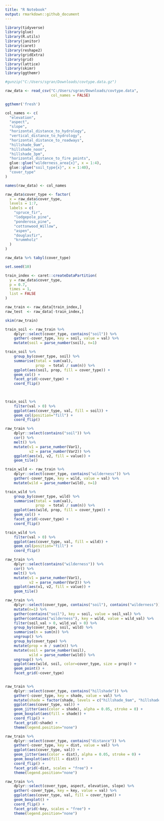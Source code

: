 ---
title: "R Notebook"
output: rmarkdown::github_document
---



```{r libraries, message=FALSE, warning=FALSE, include=FALSE, paged.print=FALSE}
library(tidyverse)
library(glue)
library(R.utils)
library(janitor)
library(caret)
library(reshape2)
library(gridExtra)
library(grid)
library(lattice)
library(skimr)
library(ggthemr)
```


```{r}
#gunzip("C:/Users/sgran/Downloads/covtype.data.gz")

raw_data <- read_csv("C:/Users/sgran/Downloads/covtype.data",
                     col_names = FALSE)

ggthemr('fresh')
```

```{r}
col_names <- c(
  "elevation",
  "aspect",
  "slope",
  "horizontal_distance_to_hydrology",
  "vertical_distance_to_hydrology",
  "horizontal_distance_to_roadways",
  "hillshade_9am",
  "hillshade_noon",
  "hillshade_3pm",
  "horizontal_distance_to_fire_points",
  glue::glue("wilderness_area{x}", x = 1:4),
  glue::glue("soil_type{x}", x = 1:40),
  "cover_type"
)

names(raw_data) <- col_names

raw_data$cover_type <- factor(
  x = raw_data$cover_type,
  levels = 1:7,
  labels = c(
    "spruce_fir",
    "lodgepole_pine",
    "ponderosa_pine",
    "cottonwood_Willow",
    "aspen",
    "douglasfir",
    "krummholz"
  )
)
```

```{r}
raw_data %>% tabyl(cover_type)

```

```{r}
set.seed(10)

train_index <- caret::createDataPartition(
  y = raw_data$cover_type,
  p = 0.7,
  times = 1,
  list = FALSE
)
```

```{r}
raw_train <- raw_data[train_index,]
raw_test  <- raw_data[-train_index,]
```


```{r}
skim(raw_train)
```

```{r}
train_soil <- raw_train %>%
    dplyr::select(cover_type, contains("soil")) %>%
    gather(-cover_type, key = soil, value = val) %>%
    mutate(soil = parse_number(soil), n=1) 

train_soil %>% 
    group_by(cover_type, soil) %>%
    summarise(total = sum(val),
              prop  = total / sum(n)) %>% 
    ggplot(aes(soil, prop, fill = cover_type)) + 
    geom_col() +
    facet_grid(~cover_type) +
    coord_flip()
 
 
```

```{r}
train_soil %>% 
    filter(val > 0) %>% 
    ggplot(aes(cover_type, val, fill = soil)) +
    geom_col(position="fill") +
    coord_flip()

```

```{r}
raw_train %>% 
    dplyr::select(contains("soil")) %>% 
    cor() %>% 
    melt() %>% 
    mutate(v1 = parse_number(Var1),
           v2 = parse_number(Var2)) %>% 
    ggplot(aes(v1, v2, fill = value)) +
    geom_tile()

```

```{r}
train_wild <- raw_train %>%
    dplyr::select(cover_type, contains("wilderness")) %>%
    gather(-cover_type, key = wild, value = val) %>%
    mutate(wild = parse_number(wild), n=1) 

train_wild %>% 
    group_by(cover_type, wild) %>%
    summarise(total = sum(val),
              prop  = total / sum(n)) %>% 
    ggplot(aes(wild, prop, fill = cover_type)) + 
    geom_col() +
    facet_grid(~cover_type) +
    coord_flip()
```

```{r}
train_wild %>% 
    filter(val > 0) %>% 
    ggplot(aes(cover_type, val, fill = wild)) +
    geom_col(position="fill") +
    coord_flip()

```

```{r}
raw_train %>% 
    dplyr::select(contains("wilderness")) %>% 
    cor() %>% 
    melt() %>% 
    mutate(v1 = parse_number(Var1),
           v2 = parse_number(Var2)) %>% 
    ggplot(aes(v1, v2, fill = value)) +
    geom_tile()

```

```{r}
raw_train %>% 
    dplyr::select(cover_type, contains("soil"), contains("wilderness")) %>% 
    mutate(n=1) %>% 
    gather(contains("soil"), key = soil, value = soil_val) %>%
    gather(contains("wilderness"), key = wild, value = wild_val) %>%
    filter(soil_val > 0, wild_val > 0) %>% 
    group_by(cover_type, soil, wild) %>% 
    summarise(n = sum(n)) %>% 
    ungroup() %>% 
    group_by(cover_type) %>% 
    mutate(prop = n / sum(n)) %>%
    mutate(soil = parse_number(soil), 
           wild = parse_number(wild)) %>% 
    ungroup() %>% 
    ggplot(aes(wild, soil, color=cover_type, size = prop)) + 
    geom_point() +
    facet_grid(~cover_type)
    
```


```{r}
raw_train %>% 
    dplyr::select(cover_type, contains("hillshade")) %>% 
    gather(-cover_type, key = shade, value = val) %>% 
    mutate(shade = factor(shade, levels = c("hillshade_9am", "hillshade_noon", "hillshade_3pm"))) %>% 
    ggplot(aes(cover_type, val)) +
    geom_jitter(aes(color = shade), alpha = 0.05, stroke = 0) +
    geom_boxplot(aes(fill = shade)) +
    coord_flip() +
    facet_grid(~shade) +
    theme(legend.position="none")
```


```{r}
raw_train %>% 
    dplyr::select(cover_type, contains("distance")) %>% 
    gather(-cover_type, key = dist, value = val) %>% 
    ggplot(aes(cover_type, val)) +
    geom_jitter(aes(color = dist), alpha = 0.05, stroke = 0) +
    geom_boxplot(aes(fill = dist)) +
    coord_flip() +
    facet_grid(~dist, scales = "free") +
    theme(legend.position="none")

```

```{r}
raw_train %>% 
    dplyr::select(cover_type, aspect, elevation, slope) %>% 
    gather(-cover_type, key = key, value = val) %>% 
    ggplot(aes(cover_type, val, fill = cover_type)) +
    geom_boxplot() +
    coord_flip() +
    facet_grid(~key, scales = "free") +
    theme(legend.position="none")

```

